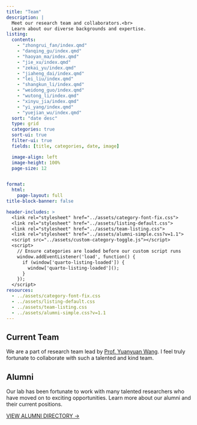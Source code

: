 ```yaml
---
title: "Team" 
description: |
  Meet our research team and collaborators.<br>
  Learn about our diverse backgrounds and expertise.
listing: 
  contents: 
    - "zhongrui_fan/index.qmd"
    - "danqing_gu/index.qmd"
    - "haoyan_ma/index.qmd"
    - "jie_xu/index.qmd"
    - "zekai_yu/index.qmd"
    - "jiaheng_dai/index.qmd"
    - "lei_liu/index.qmd"
    - "shangkun_li/index.qmd"
    - "weidong_guo/index.qmd"
    - "wutong_li/index.qmd"
    - "xinyu_jia/index.qmd"
    - "yi_yang/index.qmd"
    - "yuejian_wu/index.qmd"
  sort: "date desc"
  type: grid
  categories: true
  sort-ui: true
  filter-ui: true
  fields: [title, categories, date, image]

  image-align: left
  image-height: 100%
  page-size: 12


format: 
  html: 
    page-layout: full
title-block-banner: false

header-includes: >
  <link rel="stylesheet" href="../assets/category-font-fix.css">
  <link rel="stylesheet" href="../assets/listing-default.css">
  <link rel="stylesheet" href="../assets/team-listing.css">
  <link rel="stylesheet" href="../assets/alumni-simple.css?v=1.1">
  <script src="../assets/custom-category-toggle.js"></script>
  <script>
    // Ensure categories are loaded before our custom script runs
    window.addEventListener('load', function() {
      if (window['quarto-listing-loaded']) {
        window['quarto-listing-loaded']();
      }
    });
  </script>
resources:
  - ../assets/category-font-fix.css
  - ../assets/listing-default.css
  - ../assets/team-listing.css
  - ../assets/alumni-simple.css?v=1.1
---
```


## Current Team

We are a part of research team lead by [Prof. Yuanyuan Wang](https://bme-college.fudan.edu.cn/wyy/main.htm). I feel truly fortunate to collaborate with such a talented and kind team.

## Alumni

Our lab has been fortunate to work with many talented researchers who have moved on to exciting opportunities. Learn more about our alumni and their current positions.

::: {.cta-section}
[VIEW ALUMNI DIRECTORY →](../alumni/){.hero-link}
:::